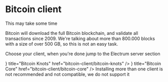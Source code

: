 

# Bitcoin client

<Callout emoji="⏳">
This may take some time

Bitcoin will download the full Bitcoin blockchain, and validate all
transactions since 2009. We're talking about more than 800.000 blocks with a
size of over 500 GB, so this is not an easy task.
</Callout>

Choose your client, when you're done jump to the Electrum server section

<Cards>
    <Card
        icon={<GiKnot />}
        title="Bitcoin Knots"
        href="bitcoin-client/bitcoin-knots"
    />
    <Card
        icon={<FaBitcoin />}
        title="Bitcoin Core"
        href="bitcoin-client/bitcoin-core"
    />
</Cards>

<Callout type="warning">
Installing more than one client is not recommended and not compatible, we do not
support it
</Callout>